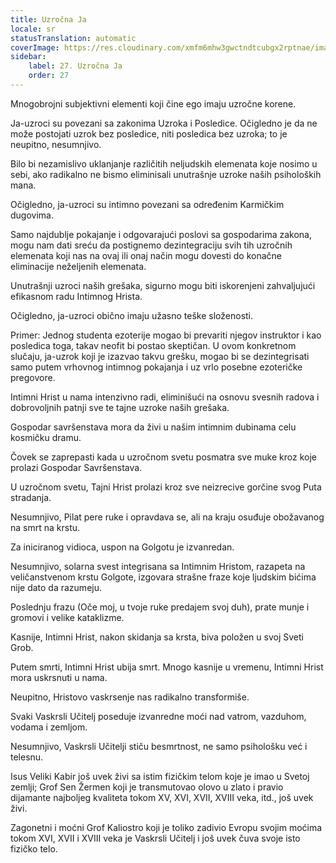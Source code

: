 ```yaml
---
title: Uzročna Ja
locale: sr
statusTranslation: automatic
coverImage: https://res.cloudinary.com/xmfm6mhw3gwctndtcubgx2rptnae/image/upload/v1741354419/small_cover_la_gran_rebelion_28716e29d2.webp
sidebar:
    label: 27. Uzročna Ja
    order: 27
---
```

Mnogobrojni subjektivni elementi koji čine ego imaju uzročne korene.

Ja-uzroci su povezani sa zakonima Uzroka i Posledice. Očigledno je da ne može postojati uzrok bez posledice, niti posledica bez uzroka; to je neupitno, nesumnjivo.

Bilo bi nezamislivo uklanjanje različitih neljudskih elemenata koje nosimo u sebi, ako radikalno ne bismo eliminisali unutrašnje uzroke naših psiholoških mana.

Očigledno, ja-uzroci su intimno povezani sa određenim Karmičkim dugovima.

Samo najdublje pokajanje i odgovarajući poslovi sa gospodarima zakona, mogu nam dati sreću da postignemo dezintegraciju svih tih uzročnih elemenata koji nas na ovaj ili onaj način mogu dovesti do konačne eliminacije neželjenih elemenata.

Unutrašnji uzroci naših grešaka, sigurno mogu biti iskorenjeni zahvaljujući efikasnom radu Intimnog Hrista.

Očigledno, ja-uzroci obično imaju užasno teške složenosti.

Primer: Jednog studenta ezoterije mogao bi prevariti njegov instruktor i kao posledica toga, takav neofit bi postao skeptičan. U ovom konkretnom slučaju, ja-uzrok koji je izazvao takvu grešku, mogao bi se dezintegrisati samo putem vrhovnog intimnog pokajanja i uz vrlo posebne ezoteričke pregovore.

Intimni Hrist u nama intenzivno radi, eliminišući na osnovu svesnih radova i dobrovoljnih patnji sve te tajne uzroke naših grešaka.

Gospodar savršenstava mora da živi u našim intimnim dubinama celu kosmičku dramu.

Čovek se zaprepasti kada u uzročnom svetu posmatra sve muke kroz koje prolazi Gospodar Savršenstava.

U uzročnom svetu, Tajni Hrist prolazi kroz sve neizrecive gorčine svog Puta stradanja.

Nesumnjivo, Pilat pere ruke i opravdava se, ali na kraju osuđuje obožavanog na smrt na krstu.

Za iniciranog vidioca, uspon na Golgotu je izvanredan.

Nesumnjivo, solarna svest integrisana sa Intimnim Hristom, razapeta na veličanstvenom krstu Golgote, izgovara strašne fraze koje ljudskim bićima nije dato da razumeju.

Poslednju frazu (Oče moj, u tvoje ruke predajem svoj duh), prate munje i gromovi i velike kataklizme.

Kasnije, Intimni Hrist, nakon skidanja sa krsta, biva položen u svoj Sveti Grob.

Putem smrti, Intimni Hrist ubija smrt. Mnogo kasnije u vremenu, Intimni Hrist mora uskrsnuti u nama.

Neupitno, Hristovo vaskrsenje nas radikalno transformiše.

Svaki Vaskrsli Učitelj poseduje izvanredne moći nad vatrom, vazduhom, vodama i zemljom.

Nesumnjivo, Vaskrsli Učitelji stiču besmrtnost, ne samo psihološku već i telesnu.

Isus Veliki Kabir još uvek živi sa istim fizičkim telom koje je imao u Svetoj zemlji; Grof Sen Žermen koji je transmutovao olovo u zlato i pravio dijamante najboljeg kvaliteta tokom XV, XVI, XVII, XVIII veka, itd., još uvek živi.

Zagonetni i moćni Grof Kaliostro koji je toliko zadivio Evropu svojim moćima tokom XVI, XVII i XVIII veka je Vaskrsli Učitelj i još uvek čuva svoje isto fizičko telo.

